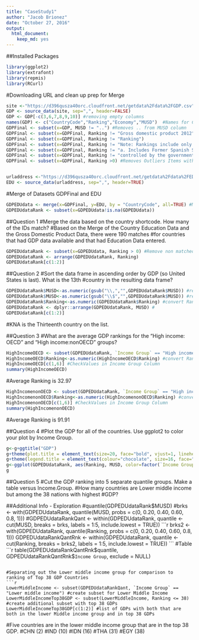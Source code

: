 ```yaml
---
title: "CaseStudy1"
author: "Jacob Brionez"
date: "October 27, 2016"
output: 
  html_document:
    keep_md: yes
---
```


##Installed Packages
```r
library(ggplot2)
library(extrafont)
library(repmis)
library(RCurl)
```

#Downloading URL and clean up prep for Merge
```r
site <-"https://d396qusza40orc.cloudfront.net/getdata%2Fdata%2FGDP.csv"
GDP <- source_data(site, sep=",", header=FALSE)
GDP <- GDP[-c(3,6,7,8,9,10)] #removing empty columns
names(GDP) <- c("CountryCode","Ranking","Economy","MUSD")  #Names for Columns
GDPFinal <- subset(x=GDP, MUSD != "..") #Removes .. from MUSD column
GDPFinal <- subset(x=GDPFinal, Ranking != "Gross domestic product 2012")
GDPFinal <- subset(x=GDPFinal, Ranking != "Ranking")
GDPFinal <- subset(x=GDPFinal, Ranking != "Note: Rankings include only those economies with confirmed GDP estimates. Figures in italics are for 2011 or 2010.")
GDPFinal <- subset(x=GDPFinal, Ranking != "a. Includes Former Spanish Sahara.  b. Excludes South Sudan  c. Covers mainland Tanzania only. d. Data are for the area")
GDPFinal <- subset(x=GDPFinal, Ranking != "controlled by the government of the Republic of Cyprus.   e. Excludes Abkhazia and South Ossetia.  f. Excludes Transnistria.")
GDPFinal <- subset(x=GDPFinal, Ranking >0) #Removes Outliers Items with no MUSD or that are not countries


urladdress <-"https://d396qusza40orc.cloudfront.net/getdata%2Fdata%2FEDSTATS_Country.csv"
EDU <- source_data(urladdress, sep=",", header=TRUE)
```
#Merge of Datasets GDPFinal and EDU
```r
GDPEDUdata <- merge(x=GDPFinal, y=EDU, by = "CountryCode", all=TRUE) #Merge of data by CountryCode
GDPEDUdataRank <- subset(x=GDPEDUdata!is.na(GDPEDUdata))
```
##Question 1
#Merge the data based on the country shortcode. How many of the IDs match?
#Based on the Merge of the Country Education Data and the Gross Domestic Product Data, there were 190 matches
#for countries that had GDP data available and that had Education Data entered.
```r
GDPEDUdataRank <- subset(x=GDPEDUdata, Ranking > 0) #Remove non matched data
GDPEDUdataRank <- arrange(GDPEDUdataRank, Ranking)
GDPEDUdataRank[c(1:2)]
```
##Question 2
#Sort the data frame in ascending order by GDP (so United States is last). What is the 13th
#country in the resulting data frame?
```r
GDPEDUdataRank$MUSD<-as.numeric(gsub("\\,","",GDPEDUdataRank$MUSD)) #remove commas and change to numeric
GDPEDUdataRank$MUSD<-as.numeric(gsub("\\$","",GDPEDUdataRank$MUSD)) #remove Dollar signs and change to numeric
GDPEDUdataRank$Ranking<-as.numeric(GDPEDUdataRank$Ranking) #convert Rankings to Numeric
GDPEDUdataRank <- dplyr::arrange(GDPEDUdataRank, MUSD) #
GDPEDUdataRank[c(1:2)]
```

#KNA is the Thirteenth country on the list.

##Question 3
#What are the average GDP rankings for the "High income: OECD" and "High income:nonOECD" groups?
```r
HighIncomeOECD <- subset(GDPEDUdataRank, `Income Group` == "High income: OECD")
HighIncomeOECD$Ranking<-as.numeric(HighIncomeOECD$Ranking) #convert Rankings to Numeric
HighIncomeOECD[c(1,6)] #CheckValues in Income Group Column
summary(HighIncomeOECD)
```
#Average Ranking is 32.97
```r
HighIncomenonOECD <- subset(GDPEDUdataRank, `Income Group` == "High income: nonOECD")
HighIncomenonOECD$Ranking<-as.numeric(HighIncomenonOECD$Ranking) #convert Rankings to Numeric
HighIncomenonOECD[c(1,6)] #CheckValues in Income Group Column
summary(HighIncomenonOECD)
```
#Average Ranking is 91.91

##Question 4
#Plot the GDP for all of the countries. Use ggplot2 to color your plot by Income Group.

```r
g<-g+ggtitle("GDP")
g+theme(plot.title = element_text(size=20, face="bold", vjust=1, lineheight=0.6))
g+theme(legend.title = element_text(colour="chocolate", size=16, face="bold"))
g<-ggplot(GDPEDUdataRank, aes(Ranking, MUSD, color=factor(`Income Group`)))+geom_point()
g
```

##Question 5
#Cut the GDP ranking into 5 separate quantile groups. Make a table versus Income.Group.
#How many countries are Lower middle income but among the 38 nations with highest
#GDP?

##Additional Info - Exploration
#quantile(GDPEDUdataRank$MUSD)
#brks <- with(GDPEDUdataRank, quantile(MUSD, probs = c(0, 0.20, 0.40, 0.60, 0.8, 1)))
#GDPEDUdataRankQant <- within(GDPEDUdataRank, quantile <- cut(MUSD, breaks = brks, labels = 1:5, include.lowest = TRUE))
```r
brks2 <- with(GDPEDUdataRank, quantile(Ranking, probs = c(0, 0.20, 0.40, 0.60, 0.8, 1)))
GDPEDUdataRankQantRnk <- within(GDPEDUdataRank, quantile <- cut(Ranking, breaks = brks2, labels = 1:5, include.lowest = TRUE))
```
#Table
```r
table(GDPEDUdataRankQantRnk$quantile, GDPEDUdataRankQantRnk$`Income Group`, exclude = NULL)
```

#Separating out the Lower middle income group for comparison to ranking of Top 38 GDP Countries
```r
LowerMiddleIncome <- subset(GDPEDUdataRankQant, `Income Group` == "Lower middle income") #create subset for Lower Middle Income
LowerMiddleIncomeTop38GDP <- subset(LowerMiddleIncome, Ranking <= 38) #create additional subset with top 38 GDPs
LowerMiddleIncomeTop38GDP[c(1:2)] #list of GDPs with both that are both in the lower Middle income group and in top 38 GDPs
```
#Five countries are in the lower middle income group that are in the top 38 GDP.
#CHN (2)
#IND (10)
#IDN (16)
#THA (31)
#EGY (38)
